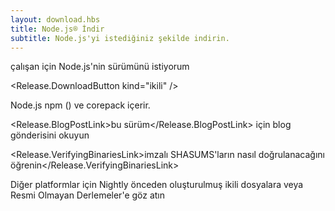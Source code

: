 ```yaml
---
layout: download.hbs
title: Node.js® İndir
subtitle: Node.js'yi istediğiniz şekilde indirin.
---
```


<section>
  <Release.VersionDropdown /> çalışan <Release.OperatingSystemDropdown /> için Node.js'nin <Release.BitnessDropdown /> sürümünü istiyorum

  <Release.DownloadButton kind="ikili" />
</section>

<section>
  Node.js <LinkWithArrow href="https://npmjs.com">npm</LinkWithArrow> (<Release.NpmVersion />) ve corepack içerir.

  <Release.BlogPostLink>bu sürüm</Release.BlogPostLink> için blog gönderisini okuyun

  <Release.VerifyingBinariesLink>imzalı SHASUMS'ların nasıl doğrulanacağını öğrenin</Release.VerifyingBinariesLink>

  Diğer platformlar için <LinkWithArrow href="https://nodejs.org/download/nightly/">Nightly</LinkWithArrow> önceden oluşturulmuş ikili dosyalara veya <LinkWithArrow href="https://unofficial-builds.nodejs.org/download/">Resmi Olmayan Derlemeler</LinkWithArrow>'e göz atın
</section>
